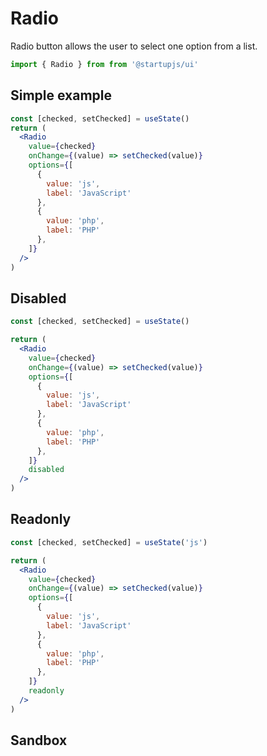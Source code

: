 
# Radio

Radio button allows the user to select one option from a list.

```jsx
import { Radio } from from '@startupjs/ui'
```

## Simple example

```jsx example
const [checked, setChecked] = useState()
return (
  <Radio
    value={checked}
    onChange={(value) => setChecked(value)}
    options={[
      {
        value: 'js',
        label: 'JavaScript'
      },
      {
        value: 'php',
        label: 'PHP'
      },
    ]}
  />
)
```

## Disabled

```jsx example
const [checked, setChecked] = useState()

return (
  <Radio
    value={checked}
    onChange={(value) => setChecked(value)}
    options={[
      {
        value: 'js',
        label: 'JavaScript'
      },
      {
        value: 'php',
        label: 'PHP'
      },
    ]}
    disabled
  />
)
```

## Readonly

```jsx example
const [checked, setChecked] = useState('js')

return (
  <Radio
    value={checked}
    onChange={(value) => setChecked(value)}
    options={[
      {
        value: 'js',
        label: 'JavaScript'
      },
      {
        value: 'php',
        label: 'PHP'
      },
    ]}
    readonly
  />
)
```

## Sandbox

<Sandbox Component={Radio} />
